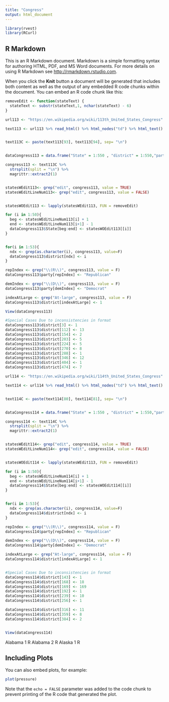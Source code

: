 ```yaml
---
title: "Congress"
output: html_document
---
```


```r
library(rvest)
library(RCurl)
```

## R Markdown

This is an R Markdown document. Markdown is a simple formatting syntax for authoring HTML, PDF, and MS Word documents. For more details on using R Markdown see <http://rmarkdown.rstudio.com>.

When you click the **Knit** button a document will be generated that includes both content as well as the output of any embedded R code chunks within the document. You can embed an R code chunk like this:

```r

removeEdit <- function(stateText) {
  stateText <- substr(stateText,1, nchar(stateText) - 6)
}

```



```r
url113 <- "https://en.wikipedia.org/wiki/113th_United_States_Congress"

text113 <- url113 %>% read_html() %>% html_nodes("td") %>% html_text()


text113C <- paste(text113[93], text113[94], sep= "\n")


dataCongress113 = data.frame("State" = 1:550 , "district" = 1:550,"party"=1:550)

congress113 <- text113C %>%
  strsplit(split = "\n") %>%
  magrittr::extract2(1)


statesWEdit113<- grep("edit", congress113, value = TRUE)
statesWEditLineNum113<- grep("edit", congress113, value = FALSE)


statesWOEdit113 <- lapply(statesWEdit113, FUN = removeEdit)

for (i in 1:50){
  beg <- statesWEditLineNum113[i] + 1 
  end <- statesWEditLineNum113[i+1] - 1 
  dataCongress113$State[beg:end] <- statesWOEdit113[[i]]
}


for(i in 1:53){
  ndx <- grep(as.character(i), congress113, value=F)
  dataCongress113$district[ndx] <- i
}

repIndex <- grep("\\(R\\)", congress113, value = F)
dataCongress113$party[repIndex] <- "Republican"

demIndex <- grep("\\(D\\)", congress113, value = F)
dataCongress113$party[demIndex] <- "Democrat"

indexAtLarge <- grep("At-large", congress113, value = F)
dataCongress113$district[indexAtLarge] <- 1

View(dataCongress113)

#Special Cases Due to inconsistencies in format
dataCongress113$district[3] <- 1
dataCongress113$district[112] <- 13
dataCongress113$district[154] <- 2
dataCongress113$district[203] <- 5
dataCongress113$district[224] <- 5
dataCongress113$district[270] <- 8
dataCongress113$district[288] <- 1
dataCongress113$district[346] <- 12
dataCongress113$district[404] <- 1
dataCongress113$district[474] <- 7

```

```r
url114 <- "https://en.wikipedia.org/wiki/114th_United_States_Congress"

text114 <- url114 %>% read_html() %>% html_nodes("td") %>% html_text()


text114C <- paste(text114[80], text114[81], sep= "\n")


dataCongress114 = data.frame("State" = 1:550 , "district" = 1:550,"party"=1:550)

congress114 <- text114C %>%
  strsplit(split = "\n") %>%
  magrittr::extract2(1)


statesWEdit114<- grep("edit", congress114, value = TRUE)
statesWEditLineNum114<- grep("edit", congress114, value = FALSE)


statesWOEdit114 <- lapply(statesWEdit113, FUN = removeEdit)

for (i in 1:50){
  beg <- statesWEditLineNum114[i] + 1 
  end <- statesWEditLineNum114[i+1] - 1 
  dataCongress114$State[beg:end] <- statesWOEdit114[[i]]
}


for(i in 1:53){
  ndx <- grep(as.character(i), congress114, value=F)
  dataCongress114$district[ndx] <- i
}

repIndex <- grep("\\(R\\)", congress114, value = F)
dataCongress114$party[repIndex] <- "Republican"

demIndex <- grep("\\(D\\)", congress114, value = F)
dataCongress114$party[demIndex] <- "Democrat"

indexAtLarge <- grep("At-large", congress114, value = F)
dataCongress114$district[indexAtLarge] <- 1


#Special Cases Due to inconsistencies in format
dataCongress114$district[143] <- 1
dataCongress114$district[168] <- 18
dataCongress114$district[169] <- 169
dataCongress114$district[192] <- 1
dataCongress114$district[239] <- 10
dataCongress114$district[256] <- 1

dataCongress114$district[316] <- 11
dataCongress114$district[359] <- 8
dataCongress114$district[384] <- 2


View(dataCongress114)
```
Alabama 1 R
Alabama 2 R
Alaska 1 R



## Including Plots

You can also embed plots, for example:

```r
plot(pressure)
```

Note that the `echo = FALSE` parameter was added to the code chunk to prevent printing of the R code that generated the plot.
